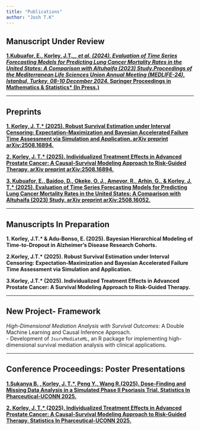 ```yaml
---
title: "Publications"
author: "Josh T.K"
---
```


## Manuscript Under Review

**[1.Kubuafor, E., Korley, J.T*._, et al. (2024). Evaluation of Time Series Forecasting Models for Predicting Lung Cancer Mortality Rates in the United States: A Comparison with Altuhaifa (2023) Study.Proceedings of the Mediterranean Life Sciences Union Annual Meeting (MEDLIFE-24), Istanbul, Turkey, 08-10 December 2024. *Springer Proceedings in Mathematics & Statistics* (In Press.)](https://drive.google.com/file/d/1RFPNQ0ctz2Zea-7nzTEO_7yNASjlMVhE/view?usp=sharing)**

---

## Preprints

**[1. Korley, J. T.* (2025). Robust Survival Estimation under Interval Censoring: Expectation-Maximization and Bayesian Accelerated Failure Time Assessment via Simulation and Application. arXiv preprint arXiv:2508.16894.](https://arxiv.org/html/2509.02634v1)**

**[2. Korley, J. T.* (2025). Individualized Treatment Effects in Advanced Prostate Cancer: A Causal-Survival Modeling Approach to Risk-Guided Therapy. arXiv preprint arXiv:2508.16894.](https://arxiv.org/abs/2508.16894)**

**[3. Kubuafor, E., Baidoo, D., Okeke, O. J., Amevor, R., Arhin, G., & Korley, J. T.* (2025). Evaluation of Time Series Forecasting Models for Predicting Lung Cancer Mortality Rates in the United States: A Comparison with Altuhaifa (2023) Study. arXiv preprint arXiv:2508.16052.](https://arxiv.org/abs/2508.16052)**

--- 

## Manuscripts In Preparation

**1.  Korley, J.T.* \& Adu-Bonso, E. (2025). Bayesian Hierarchical Modeling of Time-to-Dropout in Alzheimer’s Disease Research Cohorts.**

**2.Korley, J.T.* (2025). Robust Survival Estimation under Interval Censoring: Expectation-Maximization and Bayesian Accelerated Failure Time Assessment via Simulation and Application.**

**3.Korley, J.T.* (2025). Individualized Treatment Effects in Advanced Prostate Cancer: A Survival Modeling Approach to Risk-Guided Therapy.**

---

## New Project- Framework
*High-Dimensional Mediation Analysis with Survival Outcomes*: A Double Machine Learning and Causal Inference Approach.  
    - Development of `JsurvMediateML`, an R package for implementing high-dimensional survival mediation analysis with clinical applications.

---

## Conference Proceedings: Poster Presentations

**[1.Sukanya B. , Korley, J. T.*, Peng Y., Wang R.(2025). Dose-Finding and Missing Data Analysis in a Simulated Phase II Psoriasis Trial. Statistics In Pharceutical-UCONN 2025.](https://events.stat.uconn.edu/SIP2025/posters2025.html)**


**[2. Korley, J. T.* (2025). Individualized Treatment Effects in Advanced Prostate Cancer: A Causal-Survival Modeling Approach to Risk-Guided Therapy. Statistics In Pharceutical-UCONN 2025.](https://events.stat.uconn.edu/SIP2025/posters2025.html)**


